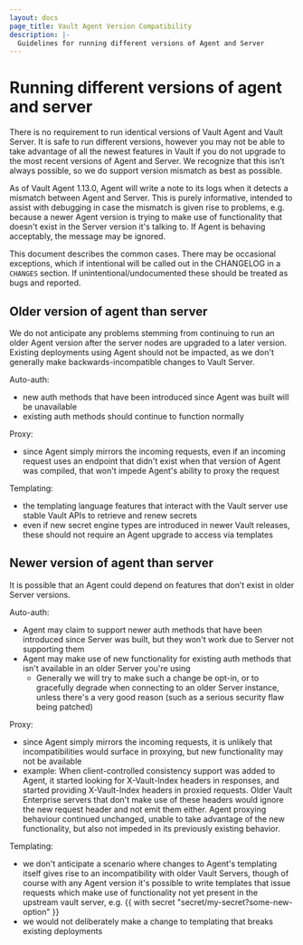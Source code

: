 ```yaml
---
layout: docs
page_title: Vault Agent Version Compatibility
description: |-
  Guidelines for running different versions of Agent and Server
---
```


# Running different versions of agent and server

There is no requirement to run identical versions of Vault Agent and Vault Server.
It is safe to run different versions, however you may not be able to take advantage of all the newest features in Vault if you do not upgrade to the most recent versions of Agent and Server. We recognize that this isn’t always possible, so we do support version mismatch as best as possible.

As of Vault Agent 1.13.0, Agent will write a note to its logs when it detects a mismatch between Agent and Server.  This is purely informative, intended to assist with debugging in case the mismatch is given rise to problems, e.g. because a newer Agent version is trying to make use of functionality that doesn't exist in the Server version it's talking to.  If Agent is behaving acceptably, the message may be ignored.

This document describes the common cases.  There may be occasional exceptions, which if intentional will be called out in the CHANGELOG in a `CHANGES` section.  If unintentional/undocumented these should be treated as bugs and reported.

## Older version of agent than server

We do not anticipate any problems stemming from continuing to run an older Agent version after the server nodes are upgraded to a later version.  Existing deployments using Agent should not be impacted, as we don't generally make backwards-incompatible changes to Vault Server.

Auto-auth:
- new auth methods that have been introduced since Agent was built will be unavailable
- existing auth methods should continue to function normally

Proxy:
- since Agent simply mirrors the incoming requests, even if an incoming request uses an endpoint that didn't exist when that version of Agent was compiled, that won't impede Agent's ability to proxy the request

Templating:
- the templating language features that interact with the Vault server use stable Vault APIs to retrieve and renew secrets
- even if new secret engine types are introduced in newer Vault releases, these should not require an Agent upgrade to access via templates

## Newer version of agent than server

It is possible that an Agent could depend on features that don’t exist in older Server versions.

Auto-auth:
- Agent may claim to support newer auth methods that have been introduced since Server was built, but they won't work due to Server not supporting them
- Agent may make use of new functionality for existing auth methods that isn't available in an older Server you're using
  - Generally we will try to make such a change be opt-in, or to gracefully degrade when connecting to an older Server instance, unless there's a very good reason (such as a serious security flaw being patched)

Proxy:
- since Agent simply mirrors the incoming requests, it is unlikely that incompatibilities would surface in proxying, but new functionality may not be available
- example: When client-controlled consistency support was added to Agent, it started looking for X-Vault-Index headers in responses, and started providing X-Vault-Index headers in proxied requests.  Older Vault Enterprise servers that don't make use of these headers would ignore the new request header and not emit them either.  Agent proxying behaviour continued unchanged, unable to take advantage of the new functionality, but also not impeded in its previously existing behavior.

Templating:
- we don't anticipate a scenario where changes to Agent's templating itself gives rise to an incompatibility with older Vault Servers, though of course with any Agent version it's possible to write templates that issue requests which make use of functionality not yet present in the upstream vault server, e.g. {{ with secret "secret/my-secret?some-new-option" }}
- we would not deliberately make a change to templating that breaks existing deployments

